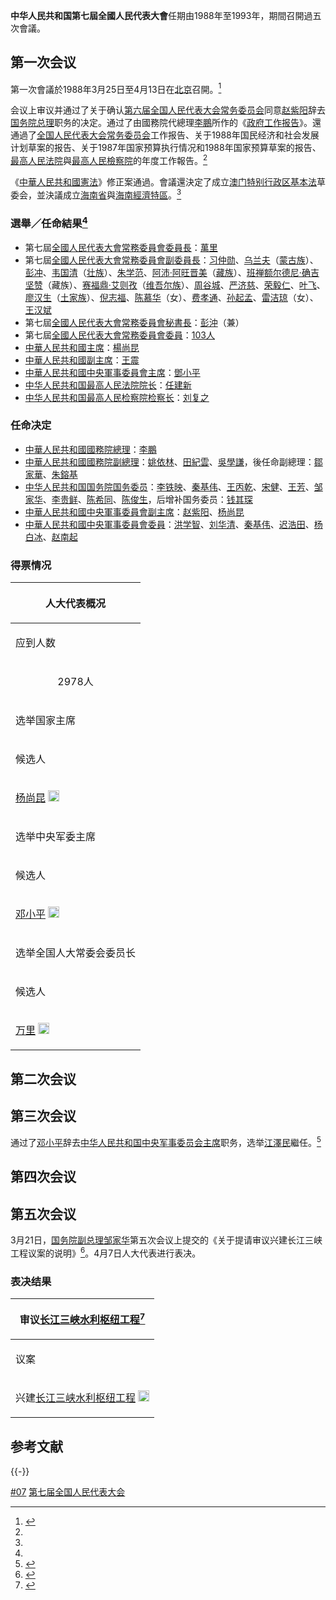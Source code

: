 {{Infobox National People's Congress
| 人大届次 = 七
| 政协届次 = 
| 地方政区 = 
| 年代 = 1980
| 任期开始 = 1988年3月
| 任期结束 = 1993年3月
| 常务主席 = [[万里|万里]]、[[习仲勋|习仲勋]]、[[乌兰夫|乌兰夫]]、[[彭冲|彭冲]]、[[韦国清|韦国清]]、[[朱学范|朱学范]]、[[阿沛·阿旺晋美|阿沛·阿旺晋美]]、[[班禅额尔德尼·确吉坚赞|班禅额尔德尼·确吉坚赞]]、[[赛福鼎·艾则孜|赛福鼎·艾则孜]]、[[周谷城|周谷城]]、[[严济慈|严济慈]]、[[荣毅仁|荣毅仁]]、[[叶飞|叶飞]]、[[廖汉生|廖汉生]]、[[倪志福|倪志福]]、[[陈慕华|陈慕华]]、[[费孝通|费孝通]]、[[孙起孟|孙起孟]]、[[雷洁琼|雷洁琼]]、[[王汉斌|王汉斌]]
| 委员长 = [[万里|万里]]
| 秘书长 = [[彭冲|彭冲]]
| 人大代表 = 2892
| 人大常委 = 103
| 会期始1 = 1988年3月25日
| 会期终1 = 4月13日
| 会期始2= 1989年3月20日
| 会期终2 = 4月4日
| 会期始3 = 1990年3月20日
| 会期终3 = 4月5日
| 会期始4 = 1991年3月35日
| 会期终4= 4月9日
| 会期始5 = 1992年3月20日
| 会期终5 = 4月3日
| 上次会议 = [[第六届全国人民代表大会|第六届]]
| 下次会议 = [[第八届全国人民代表大会|第八届]]
}}
'''中华人民共和国第七屆全國人民代表大會'''任期由1988年至1993年，期間召開過五次會議。

==第一次会议==
第一次會議於1988年3月25日至4月13日在[[北京|北京]]召開。<ref name="第一次会议">{{Cite web|url=http://www.npc.gov.cn/zgrdw/npc/dbdhhy/content_5602.htm|title=第七届全国人民代表大会第一次会议简况
|website=中国人大网}}</ref>

会议上审议并通过了关于确认[[第六届全国人民代表大会常务委员会|第六届全国人民代表大会常务委员会]]同意[[赵紫阳|赵紫阳]]辞去[[国务院总理|国务院总理]]职务的决定。通过了由國務院代總理[[李鵬|李鵬]]所作的《[[政府工作报告|政府工作报告]]》。還通過了[[全国人民代表大会常务委员会|全国人民代表大会常务委员会]]工作报告、关于1988年国民经济和社会发展计划草案的报告、关于1987年国家预算执行情况和1988年国家预算草案的报告、[[中华人民共和国最高人民法院|最高人民法院]]與[[中华人民共和国最高人民检察院|最高人民檢察院]]的年度工作報告。<ref name="第一次会议"/>

《[[中華人民共和國憲法|中華人民共和國憲法]]》修正案通過。會議還決定了成立[[澳门特别行政区基本法|澳门特别行政区基本法]]草委会，並決議成立[[海南省|海南省]]與[[經濟特區|海南經濟特區]]。<ref name="第一次会议"/>

===選舉／任命結果<ref name="第一次会议"/>===
*第七屆[[全国人民代表大会常务委员会委员长|全國人民代表大會常務委員會委員長]]：[[萬里|萬里]]
*第七屆[[全國人民代表大會常務委員會副委員長|全國人民代表大會常務委員會副委員長]]：[[习仲勋|习仲勋]]、[[乌兰夫|乌兰夫]]（[[蒙古族|蒙古族]]）、[[彭冲|彭冲]]、[[韦国清|韦国清]]（[[壮族|壮族]]）、[[朱学范|朱学范]]、[[阿沛·阿旺晋美|阿沛·阿旺晋美]]（[[藏族|藏族]]）、[[班禅额尔德尼·确吉坚赞|班禅额尔德尼·确吉坚赞]]（藏族）、[[赛福鼎·艾则孜|赛福鼎·艾则孜]]（[[维吾尔族|维吾尔族]]）、[[周谷城|周谷城]]、[[严济慈|严济慈]]、[[荣毅仁|荣毅仁]]、[[叶飞|叶飞]]、[[廖汉生|廖汉生]]（[[土家族|土家族]]）、[[倪志福|倪志福]]、[[陈慕华|陈慕华]]（女）、[[费孝通|费孝通]]、[[孙起孟|孙起孟]]、[[雷洁琼|雷洁琼]]（女）、[[王汉斌|王汉斌]]
*第七屆[[全国人民代表大会常务委员会秘书长|全國人民代表大會常務委員會秘書長]]：[[彭沖|彭沖]]（兼）
*第七屆[[全國人民代表大會常務委員會|全國人民代表大會常務委員會委員]]：[[第七届全国人民代表大会常务委员会|103人]]
*[[中華人民共和國主席|中華人民共和國主席]]：[[楊尚昆|楊尚昆]]
*[[中華人民共和國副主席|中華人民共和國副主席]]：[[王震|王震]]
*[[中華人民共和國中央軍事委員會主席|中華人民共和國中央軍事委員會主席]]：[[鄧小平|鄧小平]]
*[[中华人民共和国最高人民法院院长|中华人民共和国最高人民法院院长]]：[[任建新_(法官)|任建新]]
*[[中华人民共和国最高人民检察院检察长|中华人民共和国最高人民检察院检察长]]：[[刘复之|刘复之]]

===任命决定===
*[[中華人民共和國國務院總理|中華人民共和國國務院總理]]：[[李鵬|李鵬]]
*[[中華人民共和國國務院副總理|中華人民共和國國務院副總理]]：[[姚依林|姚依林]]、[[田紀雲|田紀雲]]、[[吳學謙|吳學謙]]，後任命副總理：[[鄒家華|鄒家華]]、[[朱鎔基|朱鎔基]]
*[[国务委员|中华人民共和国国务院国务委员]]：[[李铁映|李铁映]]、[[秦基伟|秦基伟]]、[[王丙乾|王丙乾]]、[[宋健|宋健]]、[[王芳_(政治人物)|王芳]]、[[邹家华|邹家华]]、[[李贵鲜|李贵鲜]]、[[陈希同|陈希同]]、[[陈俊生_(全国政协副主席)|陈俊生]]，后增补国务委员：[[钱其琛|钱其琛]]
*[[中華人民共和國中央軍事委員會副主席|中華人民共和國中央軍事委員會副主席]]：[[赵紫阳|赵紫阳]]、[[杨尚昆|杨尚昆]]
*[[中华人民共和国中央军事委员会|中華人民共和國中央軍事委員會委員]]：[[洪学智|洪学智]]、[[刘华清|刘华清]]、[[秦基伟|秦基伟]]、[[迟浩田|迟浩田]]、[[杨白冰|杨白冰]]、[[赵南起|赵南起]]

{{第7届国务院|阁}}

===得票情况===
{| class="wikitable"
|+
! colspan="8" |人大代表概况
|-
! colspan="4" |应到人数
! colspan="4" |实到人数
|-
| colspan="4" |<center>2978人</center>
| colspan="4" |<center>2970人</center>
|-
! colspan="4" |选举国家主席
! colspan="4" |选举国家副主席
|-
!候选人
!赞成票
!反对票
!弃权
!候选人
!赞成票
!反对票
!弃权
|-
|[[杨尚昆|杨尚昆]] [[File:Check_mark.svg|18px]]
|<center>2,812</center>
|<center>124</center>
|<center>34</center>
|[[王震|王震]] [[File:Check_mark.svg|18px]]
|<center>2,681</center>
|<center>212</center>
|<center>77</center>
|-
! colspan="4" |选举中央军委主席
! colspan="4" |任命国务院总理
|-
!候选人
!赞成票
!反对票
!弃权
!候选人
!赞成票
!反对票
!弃权
|-
|[[邓小平|邓小平]] [[File:Check_mark.svg|18px]]
|<center>2,937</center>
|<center>25</center>
|<center>8</center>
|[[李鹏|李鹏]] [[File:Check_mark.svg|18px]]
|<center>2,947</center>
|<center>18</center>
|<center>5</center>
|-
! colspan="8" |选举全国人大常委会委员长
|-
!候选人
! colspan="3" |赞成票
! colspan="3" |反对票
!弃权
|-
|[[万里|万里]] [[File:Check_mark.svg|18px]]
| colspan="3" |<center>2,895</center>
| colspan="3" |<center>64</center>
|<center>11</center>
|}

== 第二次会议 ==
== 第三次会议 ==
通过了[[邓小平|邓小平]]辞去[[中华人民共和国中央军事委员会主席|中华人民共和国中央军事委员会主席]]职务，选举[[江澤民|江澤民]]繼任。<ref>{{Cite web|url=http://www.npc.gov.cn/zgrdw/npc/dbdhhy/content_5604.htm|title=第七届全国人民代表大会第三次会议简况
|website=中国人大网}}</ref>

== 第四次会议 ==
== 第五次会议 ==

3月21日，[[中华人民共和国国务院副总理|国务院副总理]][[邹家华|邹家华]]第五次会议上提交的《关于提请审议兴建长江三峡工程议案的说明》<ref>{{Cite web |url=http://www.npc.gov.cn/wxzl/gongbao/2000-12/14/content_5002697.htm |title=关于提请审议兴建长江三峡工程议案的说明 |accessdate=2020-08-02 |author= |date= |work= |publisher=中国人大网 |language=Zh-hans |archive-date=2020-07-18 |archive-url=https://web.archive.org/web/20200718114717/http://www.npc.gov.cn/wxzl/gongbao/2000-12/14/content_5002697.htm |dead-url=no }}</ref>。4月7日人大代表进行表决。

=== 表决结果 ===
{| class="wikitable" style="text-align: center;"
!colspan=5| 审议[[长江三峡水利枢纽工程|长江三峡水利枢纽工程]]<ref>{{cite web |url=http://news.china.com/history/all/11025807/20110402/15882237.html |title=1992年4月3日 全国人大批准三峡工程 |accessdate=2009-08-16 |deadurl=yes |archiveurl=https://web.archive.org/web/20110927024424/http://news.china.com/history/all/11025807/20110402/15882237.html |archivedate=2011-09-27}}</ref>
|-
! 议案 || 赞成票 || 反对票 || 弃权 || 未按表决器
|-
| 兴建[[长江三峡水利枢纽工程|长江三峡水利枢纽工程]]  [[Image:Check_mark.svg|18px]] || 1,767 || 177 || 664 || 25
|}

== 参考文献 ==
{{Reflist|25em}}

{{-}}
{{s-start}}
{{s-off|{{PRC}}中央[[中华人民共和国国家机构列表|国家机构]]}}
{{s-before|[[第六届全国人民代表大会|第六届全国人民代表大会]]}}
{{s-title|[[中华人民共和国|中华人民共和国]][[全国人民代表大会|最高国家权力机关]]|1988年－1993年}}
{{s-after|[[第八届全国人民代表大会|第八届全国人民代表大会]]}}
{{s-end}}
{{NPC}}

[[Category:历届全国人民代表大会|#07]]
[[Category:第七届全国人民代表大会|]]